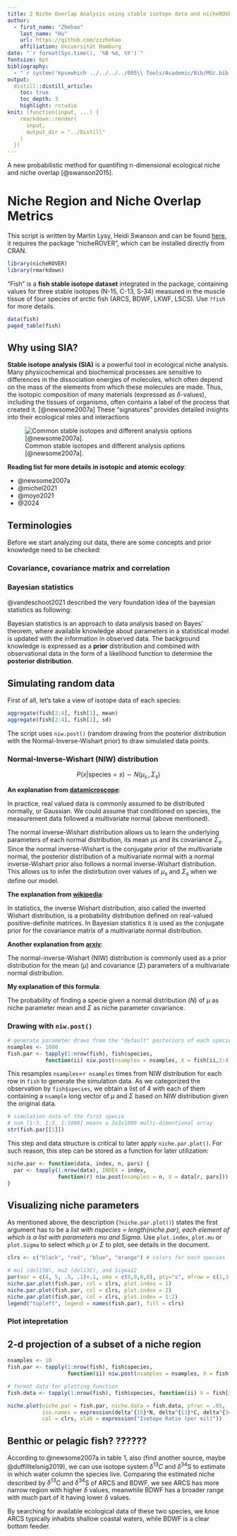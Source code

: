 ```yaml
---
title: 2 Niche Overlap Analysis using stable isotope data and nicheROVER
author:
  - first_name: "Zhehao"
    last_name: "Hu"
    url: https://github.com/zzzhehao
    affiliation: Universität Hamburg
date: "`r format(Sys.time(), '%B %d, %Y')`"
fontsize: 8pt
bibliography:
  - "`r system('kpsewhich ../../../../005\\ Tools/Academic/Bib/MSc.bib', intern=TRUE)`"
output:
  distill::distill_article:
    toc: true
    toc_depth: 3
    highlight: rstudio
knit: (function(input, ...) {
    rmarkdown::render(
      input,
      output_dir = "../Distill"
    )
  })
---
```


A new probabilistic method for quantifing n-dimensional ecological niche and niche overlap [@swanson2015].

# Niche Region and Niche Overlap Metrics

This script is written by Martin Lysy, Heidi Swanson and can be found [here](https://cran.r-project.org/web/packages/nicheROVER/vignettes/ecol-vignette.html), it requires the package "nicheROVER", which can be installed directly from CRAN.

```r
library(nicheROVER)
library(rmarkdown)
```

"Fish" is a **fish stable isotope dataset** integrated in the package, containing values for three stable isotopes (N-15, C-13, S-34) measured in the muscle tissue of four species of arctic fish (ARCS, BDWF, LKWF, LSCS). Use `?fish` for more details.

```r
data(fish)
paged_table(fish)
```

## Why using SIA?

**Stable isotope analysis (SIA)** is a powerful tool in ecological niche analysis. Many physicochemical and biochemical processes are sensitive to differences in the dissociation energies of molecules, which often depend on the mass of the elements from which these molecules are made. Thus, the isotopic composition of many materials (expressed as $\delta$-values), including the tissues of organisms, often contains a label of the process that created it. [@newsome2007a] These "signatures" provides detailed insights into their ecological roles and interactions

![Common stable isotopes and different analysis options [@newsome2007a].](/Users/hu_zhehao/Desktop/Images/Screenshot/Screenshot%202024-06-22%20at%2023.54.50.png)

**Reading list for more details in isotopic and atomic ecology**:

-   @newsome2007a
-   @michel2021
-   @moyo2021
-   @2024

## Terminologies

Before we start analyzing out data, there are some concepts and prior knowledge need to be checked:

### Covariance, covariance matrix and correlation



### Bayesian statistics

@vandeschoot2021 described the very foundation idea of the bayesian statistics as following:

Bayesian statistics is an approach to data analysis based on Bayes' theorem, where available knowledge about parameters in a statistical model is updated with the information in observed data. The background knowledge is expressed as a **prior** distribution and combined with observational data in the form of a likelihood function to determine the **posterior distribution**.

## Simulating random data

First of all, let's take a view of isotope data of each species:

```r
aggregate(fish[2:4], fish[1], mean)
aggregate(fish[2:4], fish[1], sd)
```

The script uses `niw.post()` (random drawing from the posterior distribution with the Normal-Inverse-Wishart prior) to draw simulated data points.

### Normal-Inverse-Wishart (NIW) distribution

$$
P(x |\text{species}=s) \backsim N(\mu_s \, , \Sigma_s)
$$

**An explanation from [datamicroscope](https://datamicroscopes.github.io/niw.html#:~:text=Since%20the%20normal%20inverse%2DWishart,when%20we%20define%20our%20model.)**:

In practice, real valued data is commonly assumed to be distributed normally, or Gaussian. We could assume that conditioned on species, the measurement data followed a multivariate normal (above mentioned).

The normal inverse-Wishart distribution allows us to learn the underlying parameters of each normal distribution, its mean μs and its covariance $\Sigma_s$. Since the normal inverse-Wishart is the conjugate prior of the multivariate normal, the posterior distribution of a multivariate normal with a normal inverse-Wishart prior also follows a normal inverse-Wishart distribution. This allows us to infer the distirbution over values of $\mu_s$ and $\Sigma_s$ when we define our model.

**The explanation from [wikipedia](https://en.wikipedia.org/wiki/Inverse-Wishart_distribution#:~:text=In%20statistics%2C%20the%20inverse%20Wishart,of%20a%20multivariate%20normal%20distribution.)**:

In statistics, the inverse Wishart distribution, also called the inverted Wishart distribution, is a probability distribution defined on real-valued positive-definite matrices. In Bayesian statistics it is used as the conjugate prior for the covariance matrix of a multivariate normal distribution.

**Another explanation from [arxiv](https://arxiv.org/html/2405.16088v1#)**:

The normal-inverse-Wishart (NIW) distribution is commonly used as a prior distribution for the mean ($\mu$) and covariance ($\Sigma$) parameters of a multivariate normal distribution.

**My explanation of this formula**:

The probability of finding a specie given a normal distribution ($N$) of $\mu$ as niche parameter mean and $\Sigma$ as niche parameter covariance.

### Drawing with `niw.post()`

```r
# generate parameter draws from the "default" posteriors of each species
nsamples <- 1000
fish.par <- tapply(1:nrow(fish), fish$species,
            function(ii) niw.post(nsamples = nsamples, X = fish[ii,2:4]))
```

This resamples `nsamples`=`r nsamples` times from NIW distribution for each row in `fish` to generate the simulation data. As we categorized the observation by `fish$species`, we obtain a list of 4 with each of them containing a `nsample` long vector of $\mu$ and $\Sigma$ based on NIW distribution given the original data.

```r
# simulation data of the first specie
# num [1:3, 1:3, 1:1000] means a 3x3x1000 multi-dimentional array
str(fish.par[[1]])
```

This step and data structure is critical to later apply `niche.par.plot()`. For such reason, this step can be stored as a function for later utilization:

```r
niche.par <- function(data, index, n, pars) {
  par <- tapply(1:nrow(data), INDEX = index,
                function(r) niw.post(nsamples = n, X = data[r, pars]))
}
```

## Visualizing niche parameters

As mentioned above, the description (`?niche.par.plot()`) states the first argument has to be a *list with nspecies = length(niche.par), each element of which is a list with parameters mu and Sigma*. Use `plot.index`, `plot.mu` or `plot.Sigma` to select which $\mu$ or $\Sigma$ to plot, see details in the document.

```r
clrs <- c("black", "red", "blue", "orange") # colors for each species

# mu1 (del15N), mu2 (del13C), and Sigma12 
par(mar = c(4, 5, .5, .1)+.1, oma = c(0,0,0,0), pty="s", mfrow = c(1,3))
niche.par.plot(fish.par, col = clrs, plot.index = 1)
niche.par.plot(fish.par, col = clrs, plot.index = 2)
niche.par.plot(fish.par, col = clrs, plot.index = 1:2)
legend("topleft", legend = names(fish.par), fill = clrs)
```

### Plot intepretation

## 2-d projection of a subset of a niche region

```r
nsamples <- 10 
fish.par <- tapply(1:nrow(fish), fish$species,
                   function(ii) niw.post(nsamples = nsamples, X = fish[ii,2:4]))

# format data for plotting function
fish.data <- tapply(1:nrow(fish), fish$species, function(ii) X = fish[ii,2:4])

niche.plot(niche.par = fish.par, niche.data = fish.data, pfrac = .05,
           iso.names = expression(delta^{15}*N, delta^{13}*C, delta^{34}*S),
           col = clrs, xlab = expression("Isotope Ratio (per mil)"))
```

## Benthic or pelagic fish? ??????

According to @newsome2007a in table 1, also (find another source, maybe @duffilltelsnig2019), we can use isotope system $\delta^{13}C$ and $\delta^{34}$S to estimate in which water column the species live. Comparing the estimated niche described by $\delta^{13}$C and $\delta^{34}$S of ARCS and BDWF, we see ARCS has more narrow region with higher $\delta$ values, meanwhile BDWF has a broader range with much part of it having lower $\delta$ values.

By searching for available ecological data of these two species, we knoe ARCS typically inhabits shallow coastal waters, while BDWF is a clear bottom feeder.